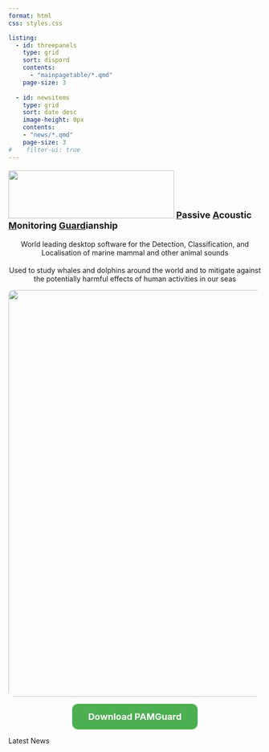 ```yaml
---
format: html
css: styles.css

listing: 
  - id: threepanels
    type: grid
    sort: dispord
    contents: 
      - "mainpagetable/*.qmd"
    page-size: 3
    
  - id: newsitems
    type: grid
    sort: date desc
    image-height: 0px
    contents: 
    - "news/*.qmd"
    page-size: 3
#    filter-ui: true
---
```


```{=html}
<style>
h1.title {
    color: rgb(45, 96, 128);
    text-align: center;
    font-weight: bold; 
    font-size: 40px;"
}
</style>
```

::: {style="font-weight: bold; font-size: 18px;"}
<img src="./images/PAMGuard_icon_fullname.png" width="330" height="95"/> 
<u>P</u>assive <u>A</u>coustic <u>M</u>onitoring <u>Guard</u>ianship
:::

::: {style="text-align: center;"}
:::

::: {style="text-align: center;"}
<p style="font-weight: bold; font-size: 18px;">

World leading desktop software for the Detection, Classification, and Localisation of marine mammal and other animal sounds

</p>
:::

::: {#threepanels}
:::

::: {style="text-align: center;"}
<p style="font-weight: bold; font-size: 18px;">

Used to study whales and dolphins around the world and to mitigate against the potentially harmful effects of human activities in our seas

</p>
:::

::: {style="text-align: center;"}
<img src="./images/1334226697SpermWhaleTails.png" style="border-radius: 10px;" width="810"/>
:::

::: {style="text-align: center;"}
<a href="downloadsurvey.html" class="btn btn-primary btn-sm" role="button" data-toggle="tooltip" title="Go straight to downloads page" style="background-color: #4CAF50; /* Green */
        border: none;
        color: white;
        padding: 15px 32px;
        text-align: center;
        text-decoration: none;
        display: inline-block;
        font-size: 18px;
        font-weight: bold;
        border-radius: 12px;">Download PAMGuard</a>
:::

Latest News

::: {#newsitems}
:::
